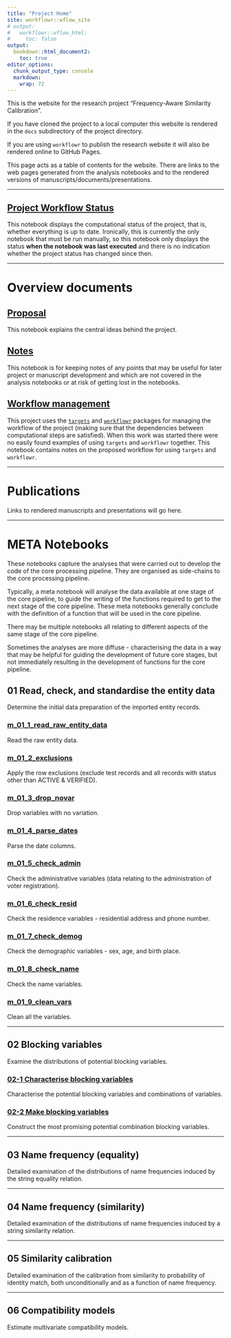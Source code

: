 ```yaml
---
title: "Project Home"
site: workflowr::wflow_site
# output:
#   workflowr::wflow_html:
#     toc: false
output:
  bookdown::html_document2:
    toc: true
editor_options:
  chunk_output_type: console
  markdown: 
    wrap: 72
---
```


This is the website for the research project "Frequency-Aware Similarity
Calibration".

If you have cloned the project to a local computer this website is
rendered in the `docs` subdirectory of the project directory.

If you are using `workflowr` to publish the research website it will
also be rendered online to GitHub Pages.

This page acts as a table of contents for the website. There are links
to the web pages generated from the analysis notebooks and to the
rendered versions of manuscripts/documents/presentations.

------------------------------------------------------------------------

## [Project Workflow Status](m_00_status.html) {.unnumbered}

This notebook displays the computational status of the project, that is,
whether everything is up to date. Ironically, this is currently the only
notebook that must be run manually, so this notebook only displays the
status **when the notebook was last executed** and there is no
indication whether the project status has changed since then.

------------------------------------------------------------------------

# Overview documents {.unnumbered}

## [Proposal](proposal.html) {.unnumbered}

This notebook explains the central ideas behind the project.

## [Notes](notes.html) {.unnumbered}

This notebook is for keeping notes of any points that may be useful for
later project or manuscript development and which are not covered in the
analysis notebooks or at risk of getting lost in the notebooks.

## [Workflow management](workflow.html) {.unnumbered}

This project uses the [`targets`](https://wlandau.github.io/targets/)
and [`workflowr`](https://github.com/jdblischak/workflowr) packages for
managing the workflow of the project (making sure that the dependencies
between computational steps are satisfied). When this work was started
there were no easily found examples of using `targets` and `workflowr`
together. This notebook contains notes on the proposed workflow for
using `targets` and `workflowr`.

------------------------------------------------------------------------

# Publications {.unnumbered}

Links to rendered manuscripts and presentations will go here.

------------------------------------------------------------------------

# META Notebooks {.unnumbered}

These notebooks capture the analyses that were carried out to develop
the code of the core processing pipeline. They are organised as
side-chains to the core processing pipeline.

Typically, a meta notebook will analyse the data available at one stage
of the core pipeline, to guide the writing of the functions required to
get to the next stage of the core pipeline. These meta notebooks
generally conclude with the definition of a function that will be used
in the core pipeline.

There may be multiple notebooks all relating to different aspects of the
same stage of the core pipeline.

Sometimes the analyses are more diffuse - characterising the data in a
way that may be helpful for guiding the development of future core
stages, but not immediately resulting in the development of functions
for the core pipeline.

## 01 Read, check, and standardise the entity data {.unnumbered}

Determine the initial data preparation of the imported entity records.

### [m_01_1\_read_raw_entity_data](m_01_1_read_raw_entity_data.html) {.unnumbered}

Read the raw entity data.

### [m_01_2\_exclusions](m_01_2_exclusions.html) {.unnumbered}

Apply the row exclusions (exclude test records and all records with
status other than ACTIVE & VERIFIED).

### [m_01_3\_drop_novar](m_01_3_drop_novar.html) {.unnumbered}

Drop variables with no variation.

### [m_01_4\_parse_dates](m_01_4_parse_dates.html) {.unnumbered}

Parse the date columns.

### [m_01_5\_check_admin](m_01_5_check_admin.html) {.unnumbered}

Check the administrative variables (data relating to the administration
of voter registration).

### [m_01_6\_check_resid](m_01_6_check_resid.html) {.unnumbered}

Check the residence variables - residential address and phone number.

### [m_01_7\_check_demog](m_01_7_check_demog.html) {.unnumbered}

Check the demographic variables - sex, age, and birth place.

### [m_01_8\_check_name](m_01_8_check_name.html) {.unnumbered}

Check the name variables.

### [m_01_9\_clean_vars](m_01_9_clean_vars.html) {.unnumbered}

Clean all the variables.

------------------------------------------------------------------------

## 02 Blocking variables {.unnumbered}

Examine the distributions of potential blocking variables.

### [02-1 Characterise blocking variables](02-1_char_block_vars.html) {.unnumbered}

Characterise the potential blocking variables and combinations of
variables.

### [02-2 Make blocking variables](02-2_mk_block_vars.html) {.unnumbered}

Construct the most promising potential combination blocking variables.

------------------------------------------------------------------------

## 03 Name frequency (equality) {.unnumbered}

Detailed examination of the distributions of name frequencies induced by
the string equality relation.

------------------------------------------------------------------------

## 04 Name frequency (similarity) {.unnumbered}

Detailed examination of the distributions of name frequencies induced by
a string similarity relation.

------------------------------------------------------------------------

## 05 Similarity calibration {.unnumbered}

Detailed examination of the calibration from similarity to probability
of identity match, both unconditionally and as a function of name
frequency.

------------------------------------------------------------------------

## 06 Compatibility models {.unnumbered}

Estimate multivariate compatibility models.
